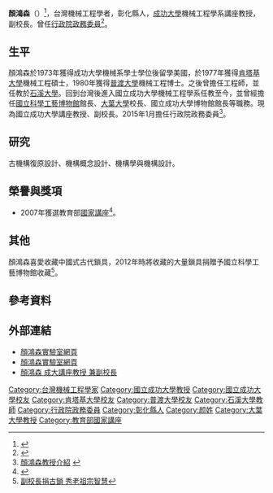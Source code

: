 '''顏鴻森'''（{{bd|1951年||||}}）<ref>{{Cite web |url=http://cfd.acad.ncku.edu.tw/ezfiles/267/1267/img/1213/203030769.pdf |title=撰寫與出版專書經驗分享 |access-date=2015-01-26 |archive-url=https://web.archive.org/web/20160304133020/http://cfd.acad.ncku.edu.tw/ezfiles/267/1267/img/1213/203030769.pdf |archive-date=2016-03-04 |dead-url=yes }}</ref>，台灣機械工程學者，彰化縣人，[[成功大學|成功大學]]機械工程學系講座教授，副校長。曾任[[行政院政務委員|行政院政務委員]]<ref>{{Cite web |url=http://news.ltn.com.tw/news/politics/paper/850174 |title=內閣新人事 科技部長徐爵民 政務委員顏鴻森 |access-date=2015-01-26 |archive-date=2019-12-05 |archive-url=https://web.archive.org/web/20191205055114/https://news.ltn.com.tw/news/politics/paper/850174 |dead-url=no }}</ref>。

==生平==
顏鴻森於1973年獲得成功大學機械系學士學位後留學美國，於1977年獲得[[肯塔基大學|肯塔基大學]]機械工程碩士，1980年獲得[[普渡大學|普渡大學]]機械工程博士。之後曾擔任工程師，並任教於[[石溪大學|石溪大學]]。回到台灣後進入國立成功大學機械工程學系任教至今，並曾經擔任[[國立科學工藝博物館|國立科學工藝博物館]]館長、[[大葉大學|大葉大學]]校長、國立成功大學博物館館長等職務。現為國立成功大學講座教授、副校長。2015年1月擔任行政院政務委員<ref>[http://140.116.71.92/hsyan/newpage18.htm 顏鴻森教授介紹] {{webarchive|url=https://web.archive.org/web/20160304131915/http://140.116.71.92/hsyan/newpage18.htm |date=2016-03-04 }}</ref>。

==研究==
古機構復原設計、機構概念設計、機構學與機構設計。

==榮譽與獎項==
*2007年獲選教育部[[國家講座|國家講座]]<ref>{{Cite web |url=http://www.lihpao.com/?action-viewnews-itemid-83300 |title=國家講座公布終生主持人 |access-date=2015-02-09 |archive-date=2015-02-09 |archive-url=https://web.archive.org/web/20150209135148/http://www.lihpao.com/?action-viewnews-itemid-83300 |dead-url=no }}</ref>。

==其他==
顏鴻森喜愛收藏中國式古代鎖具，2012年時將收藏的大量鎖具捐贈予國立科學工藝博物館收藏<ref>[http://www.worldjournal.com/pages/full_hof/push?article-%E5%89%AF%E6%A0%A1%E9%95%B7%E6%8D%90%E5%8F%A4%E9%8E%96+%E7%A7%80%E8%80%81%E7%A5%96%E5%AE%97%E6%99%BA%E6%85%A7%20&id=20791866&instance=heroes 副校長捐古鎖 秀老祖宗智慧]</ref>。

==參考資料==
{{reflist}}

==外部連結==
*[http://140.116.71.92/cmd/ 顏鴻森實驗室網頁] {{Wayback|url=http://140.116.71.92/cmd/ |date=20200809090500 }}
*[http://140.116.71.92/cmd/ 顏鴻森實驗室網頁] {{Wayback|url=http://140.116.71.92/cmd/ |date=20200809090500 }}
*[http://www.me.ncku.edu.tw/tw/content/%E9%A1%8F%E9%B4%BB%E6%A3%AE 顏鴻森 成大講座教授 兼副校長] {{Wayback|url=http://www.me.ncku.edu.tw/tw/content/%E9%A1%8F%E9%B4%BB%E6%A3%AE |date=20201030011628 }}

{{毛治國內閣}}
{{DEFAULTSORT:Y}}
[[Category:台灣機械工程學家|Category:台灣機械工程學家]]
[[Category:國立成功大學教授|Category:國立成功大學教授]]
[[Category:國立成功大學校友|Category:國立成功大學校友]]
[[Category:肯塔基大學校友|Category:肯塔基大學校友]]
[[Category:普渡大學校友|Category:普渡大學校友]]
[[Category:石溪大學教師|Category:石溪大學教師]]
[[Category:行政院政務委員|Category:行政院政務委員]]
[[Category:彰化縣人|Category:彰化縣人]]
[[Category:颜姓|Category:颜姓]]
[[Category:大葉大學教授|Category:大葉大學教授]]
[[Category:教育部國家講座|Category:教育部國家講座]]